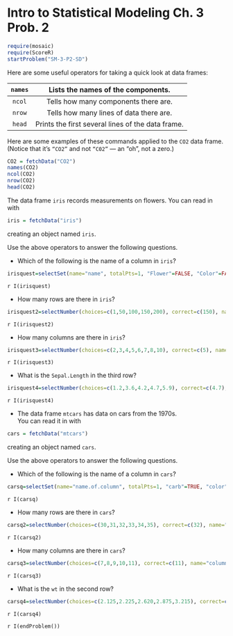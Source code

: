 Intro to Statistical Modeling Ch. 3 Prob. 2
========================================================
```r
require(mosaic)
require(ScoreR)
startProblem("SM-3-P2-SD")
```

Here are some useful operators for taking a quick look at data frames:

<code>names</code> | Lists the names of the components.
:------------------:|:------------------:
<code>ncol</code> | Tells how many components there are.
<code>nrow</code> | Tells how many lines of data there are.
<code>head</code> | Prints the first several lines of the data frame.

Here are some examples of these commands applied to the <code>CO2</code>
data frame.  (Notice that it's <code>"CO2"</code> and not <code>"C02"</code> --- an "oh", not a zero.)

```r
CO2 = fetchData("CO2")
names(CO2)
ncol(CO2)
nrow(CO2)
head(CO2)
```



The data frame <code>iris</code> records measurements on flowers. You can read in with 

```r
iris = fetchData("iris")
```

creating an object named <code>iris</code>.

Use the above operators to answer the following questions.

* Which of the following is the name of a column in <code>iris</code>?
```r
irisquest=selectSet(name="name", totalPts=1, "Flower"=FALSE, "Color"=FALSE, "Species"=TRUE, "Length"=FALSE)
```

  `r I(irisquest)`
  
* How many rows are there in <code>iris</code>?
```r
irisquest2=selectNumber(choices=c(1,50,100,150,200), correct=c(150), name="rows", totalPts=1)
```

  `r I(irisquest2)`

* How many columns are there in <code>iris</code>?
```r
irisquest3=selectNumber(choices=c(2,3,4,5,6,7,8,10), correct=c(5), name="columns", totalPts=1)
```

  `r I(irisquest3)`

* What is the <code>Sepal.Length</code> in the third row?
```r
irisquest4=selectNumber(choices=c(1.2,3.6,4.2,4.7,5.9), correct=c(4.7), name="SepalLength", totalPts=1)
```

  `r I(irisquest4)`

* The data frame <code>mtcars</code> has data on cars from the 1970s.  
You can read it in with 
```r
cars = fetchData("mtcars")
```

 creating an object named <code>cars</code>.

Use the above operators to answer the following questions.

* Which of the following is the name of a column in <code>cars</code>?
```r
carsq=selectSet(name="name.of.column", totalPts=1, "carb"=TRUE, "color"=FALSE, "size"=FALSE, "weight"=FALSE, "wheels"=FALSE)
```

  `r I(carsq)`

* How many rows are there in <code>cars</code>?
```r
carsq2=selectNumber(choices=c(30,31,32,33,34,35), correct=c(32), name="rows2", totalPts=1)
```

  `r I(carsq2)`

* How many columns are there in <code>cars</code>?
```r
carsq3=selectNumber(choices=c(7,8,9,10,11), correct=c(11), name="columns2", totalPts=1)
```

  `r I(carsq3)`

* What is the <code>wt</code> in the second row?
```r
carsq4=selectNumber(choices=c(2.125,2.225,2.620,2.875,3.215), correct=c(2.875), name="wt", totalPts=1)
```

  `r I(carsq4)`
  
`r I(endProblem())`
